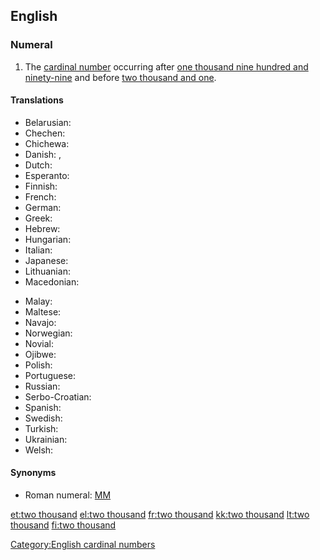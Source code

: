 ==English==

===Numeral===
{{head|en|numeral}}

# The [[cardinal number]] occurring after [[one thousand nine hundred and ninety-nine]] and before [[two thousand and one]].

====Translations====
{{trans-top|cardinal number}}
* Belarusian: {{t|be|дзве ты́сячы|f|sc=Cyrl}}
* Chechen: {{t|ce|ши эзар|tr=ši ezar}}
* Chichewa: {{t|ny|zikwi ziwiri}}
* Danish: {{t|da|to tusind|n}}, {{t|da|to tusinde|n}}
* Dutch: {{t|nl|tweeduizend|f}}
* Esperanto: {{t|eo|du mil}}
* Finnish: {{t+|fi|kaksituhatta}}
* French: {{t|fr|deux mille}}
* German: {{t|de|zweitausend|f}}
* Greek: {{t+|el|δύο χιλιάδες}}
* Hebrew: {{t|he|אלפיים|tr=alpayim|sc=Hebr}}
* Hungarian: {{t+|hu|kétezer}}
* Italian: {{t+|it|duemila}}
* Japanese: {{t|ja|二千|tr=nisen}}
* Lithuanian: {{t|lt|du tūkstančiai}}
* Macedonian: {{t|mk|две илјади|tr=dve íljadi}}
{{trans-mid}}
* Malay: {{t|ms|dua ribu}}
* Maltese: {{t|mt|elfejn}}
* Navajo: {{t|nv|naakidi mííl}}
* Norwegian: {{t|no|to tusen}}
* Novial: {{t|nov|dumil}}
* Ojibwe: {{t|oj|niinzhosagoons}}
* Polish: {{t|pl|dwa tysiące}}
* Portuguese: {{t|pt|dois mil}}
* Russian: {{t+|ru|две тысячи|f|tr=dve týsjači}}
* Serbo-Croatian: {{t|sh|dvije hiljad|f|sc=Latn}}
* Spanish: {{t|es|dos mil|m}}
* Swedish: {{t|sv|två tusen}}
* Turkish: {{t|tr|iki bin}}
* Ukrainian: {{t|uk|дві ти́сячі|sc=Cyrl}}
* Welsh: {{t|cy|dwy fil}}
{{trans-bottom}}

====Synonyms====
* Roman numeral: [[MM]]

[[Category:English cardinal numbers]]

[[et:two thousand]]
[[el:two thousand]]
[[fr:two thousand]]
[[kk:two thousand]]
[[lt:two thousand]]
[[fi:two thousand]]
